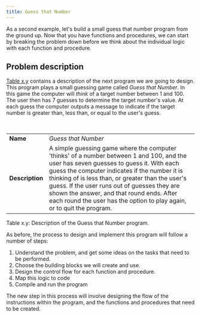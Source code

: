 ```yaml
---
title: Guess that Number
---
```


As a second example, let's build a small guess that number program from the ground up. Now that you have functions and procedures, we can start by breaking the problem down before we think about the individual logic with each function and procedure.

## Problem description

[Table x.y](#TableGuessThatNumberDescription) contains a description of the next program we are going to design. This program plays a small guessing game called *Guess that Number*. In this game the computer will *think* of a target number between 1 and 100. The user then has 7 guesses to determine the target number's value. At each guess the computer outputs a message to indicate if the target number is greater than, less than, or equal to the user's guess.

<br/>
<a id="TableGuessThatNumberDescription"></a>

|   |   |
|---|---|
| **Name** | *Guess that Number* |
| **Description** | A simple guessing game where the computer 'thinks' of a number between 1 and 100, and the user has seven guesses to guess it. With each guess the computer indicates if the number it is thinking of is less than, or greater than the user's guess. If the user runs out of guesses they are shown the answer, and that round ends. After each round the user has the option to play again, or to quit the program. |

<div class="caption"><span class="caption-figure-nbr">Table x.y: </span>Description of the Guess that Number program.</div>

As before, the process to design and implement this program will follow a number of steps:

1. Understand the problem, and get some ideas on the tasks that need to be performed.
1. Choose the building blocks we will create and use.
1. Design the control flow for each function and procedure.
1. Map this logic to code
1. Compile and run the program

The new step in this process will involve designing the flow of the instructions within the program, and the functions and procedures that need to be created.

